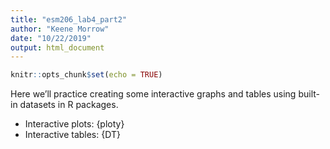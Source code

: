 ```yaml
---
title: "esm206_lab4_part2"
author: "Keene Morrow"
date: "10/22/2019"
output: html_document
---
```


```r
knitr::opts_chunk$set(echo = TRUE)
```

Here we'll practice creating some interactive graphs and tables using built-in datasets in R packages.

- Interactive plots: {ploty}
- Interactive tables: {DT}